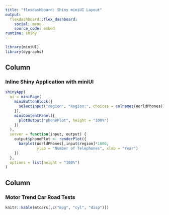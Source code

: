 ```yaml
---
title: "flexdashboard: Shiny miniUI Layout"
output: 
  flexdashboard::flex_dashboard:
    social: menu
    source_code: embed 
runtime: shiny
---
```


```r
library(miniUI)
library(dygraphs)
```

Column {data-width=650}
-----------------------------------------------------------------------

### Inline Shiny Application with miniUI

```r
shinyApp(
  ui = miniPage(
    miniButtonBlock({
      selectInput("region", "Region:", choices = colnames(WorldPhones))
    }),
    miniContentPanel({
      plotOutput("phonePlot", height = "100%")
    })
  ),
  server = function(input, output) {
    output$phonePlot <- renderPlot({
      barplot(WorldPhones[,input$region]*1000, 
              ylab = "Number of Telephones", xlab = "Year")
    })
  },
  options = list(height = "100%")
)
```

Column {data-width=350}
-----------------------------------------------------------------------

### Motor Trend Car Road Tests

```r
knitr::kable(mtcars[,c("mpg", "cyl", "disp")])
```


